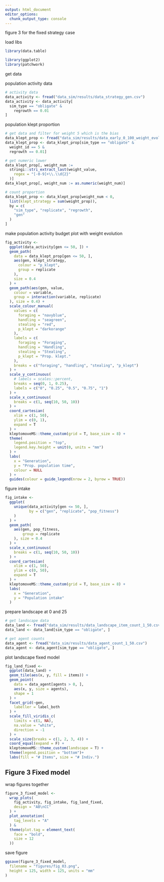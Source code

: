 ```yaml
---
output: html_document
editor_options: 
  chunk_output_type: console
---
```


figure 3 for the fixed strategy case

load libs

```r
library(data.table)

library(ggplot2)
library(patchwork)
```

get data

population activity data

```r
# activity data
data_activity <- fread("data_sim/results/data_strategy_gen.csv")
data_activity <- data_activity[
  sim_type == "obligate" &
    regrowth == 0.01
]
```

population klept proportion

```r
# get data and filter for weight 5 which is the bias
data_klept_prop <- fread("data_sim/results/data_early_0_100_weight_evolution.csv")
data_klept_prop <- data_klept_prop[sim_type == "obligate" &
  weight_id == 5 &
  regrowth == 0.01]

# get numeric lower
data_klept_prop[, weight_num :=
  stringi::stri_extract_last(weight_value,
    regex = "[-0-9]+\\.\\d{2}"
  )]
data_klept_prop[, weight_num := as.numeric(weight_num)]

# count proportion
data_klept_prop <- data_klept_prop[weight_num < 0,
  list(klept_strategy = sum(weight_prop)),
  by = c(
    "sim_type", "replicate", "regrowth",
    "gen"
  )
]
```


make population activity budget plot with weight evolution

```r
fig_activity <-
  ggplot(data_activity[gen <= 50, ]) +
  geom_path(
    data = data_klept_prop[gen <= 50, ],
    aes(gen, klept_strategy,
      colour = "p_klept",
      group = replicate
    ),
    size = 0.4
  ) +
  geom_path(aes(gen, value,
    colour = variable,
    group = interaction(variable, replicate)
  ), size = 0.4) +
  scale_colour_manual(
    values = c(
      foraging = "navyblue",
      handling = "seagreen",
      stealing = "red",
      p_klept = "darkorange"
    ),
    labels = c(
      foraging = "Foraging",
      handling = "Handling",
      stealing = "Stealing",
      p_klept = "Prop. klept."
    ),
    breaks = c("foraging", "handling", "stealing", "p_klept")
  ) +
  scale_y_continuous(
    # labels = scales::percent,
    breaks = seq(0, 1, 0.25),
    labels = c("0", "0.25", "0.5", "0.75", "1")
  ) +
  scale_x_continuous(
    breaks = c(1, seq(10, 50, 10))
  ) +
  coord_cartesian(
    xlim = c(1, 50),
    ylim = c(0, 1),
    expand = T
  ) +
  kleptomoveMS::theme_custom(grid = T, base_size = 8) +
  theme(
    legend.position = "top",
    legend.key.height = unit(0, units = "mm")
  ) +
  labs(
    x = "Generation",
    y = "Prop. population time",
    colour = NULL
  ) +
  guides(colour = guide_legend(nrow = 2, byrow = TRUE))
```

figure intake

```r
fig_intake <-
  ggplot(
    unique(data_activity[gen <= 50, ],
           by = c("gen", "replicate", "pop_fitness")
    )
  ) +
  geom_path(
    aes(gen, pop_fitness,
        group = replicate
    ), size = 0.4
  ) +
  scale_x_continuous(
    breaks = c(1, seq(10, 50, 10))
  ) +
  coord_cartesian(
    xlim = c(1, 50),
    ylim = c(0, 50),
    expand = T
  ) +
  kleptomoveMS::theme_custom(grid = T, base_size = 8) +
  labs(
    x = "Generation",
    y = "Population intake"
  )
```

prepare landscape at 0 and 25

```r
# get landscape data
data_land <- fread("data_sim/results/data_landscape_item_count_1_50.csv")
data_land <- data_land[sim_type == "obligate", ]

# get agent counts
data_agent <- fread("data_sim/results/data_agent_count_1_50.csv")
data_agent <- data_agent[sim_type == "obligate", ]
```

plot landscape fixed model

```r
fig_land_fixed <-
  ggplot(data_land) +
  geom_tile(aes(x, y, fill = items)) +
  geom_point(
    data = data_agent[agents > 0, ],
    aes(x, y, size = agents),
    shape = 1
  ) +
  facet_grid(~gen,
    labeller = label_both
  ) +
  scale_fill_viridis_c(
    limits = c(1, NA),
    na.value = "white",
    direction = -1
  ) +
  scale_size(breaks = c(1, 2, 3, 4)) +
  coord_equal(expand = F) +
  kleptomoveMS::theme_custom(landscape = T) +
  theme(legend.position = "bottom")+
  labs(fill = "# Items", size = "# Indiv.")
```

## Figure 3 Fixed model

wrap figures together

```r
figure_3_fixed_model <-
  wrap_plots(
    fig_activity, fig_intake, fig_land_fixed,
    design = "AB\nCC"
  ) +
  plot_annotation(
    tag_levels = "A"
  ) &
  theme(plot.tag = element_text(
    face = "bold",
    size = 12
  ))
```

save figure

```r
ggsave(figure_3_fixed_model,
  filename = "figures/fig_03.png",
  height = 125, width = 125, units = "mm"
)
```

